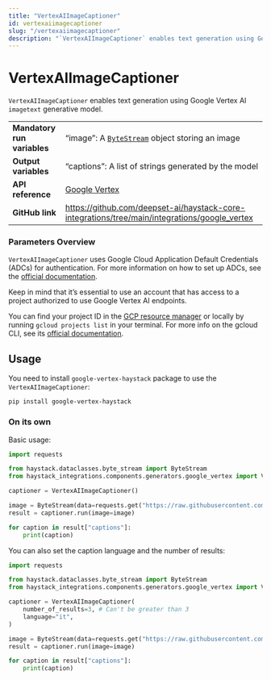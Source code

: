 ```yaml
---
title: "VertexAIImageCaptioner"
id: vertexaiimagecaptioner
slug: "/vertexaiimagecaptioner"
description: "`VertexAIImageCaptioner` enables text generation using Google Vertex AI `imagetext` generative model."
---
```


# VertexAIImageCaptioner

`VertexAIImageCaptioner` enables text generation using Google Vertex AI `imagetext` generative model.

|                             |                                                                                                 |
| :-------------------------- | :---------------------------------------------------------------------------------------------- |
| **Mandatory run variables** | “image”: A [`ByteStream`](/docs/data-classes#bytestresm)  object storing an image               |
| **Output variables**        | “captions”: A list of strings generated by the model                                            |
| **API reference**           | [Google Vertex](/reference/integrations-google-vertex)                                                 |
| **GitHub link**             | https://github.com/deepset-ai/haystack-core-integrations/tree/main/integrations/google_vertex |

### Parameters Overview

`VertexAIImageCaptioner` uses Google Cloud Application Default Credentials (ADCs) for authentication. For more information on how to set up ADCs, see the [official documentation](https://cloud.google.com/docs/authentication/provide-credentials-adc).

Keep in mind that it’s essential to use an account that has access to a project authorized to use Google Vertex AI endpoints.

You can find your project ID in the [GCP resource manager](https://console.cloud.google.com/cloud-resource-manager) or locally by running `gcloud projects list` in your terminal. For more info on the gcloud CLI, see its [official documentation](https://cloud.google.com/cli).

## Usage

You need to install `google-vertex-haystack` package to use the  `VertexAIImageCaptioner`:

```shell
pip install google-vertex-haystack
```

### On its own

Basic usage:

```python
import requests

from haystack.dataclasses.byte_stream import ByteStream
from haystack_integrations.components.generators.google_vertex import VertexAIImageCaptioner

captioner = VertexAIImageCaptioner()

image = ByteStream(data=requests.get("https://raw.githubusercontent.com/silvanocerza/robots/main/robot1.jpg").content)
result = captioner.run(image=image)

for caption in result["captions"]:
    print(caption)

```

You can also set the caption language and the number of results:

```python
import requests

from haystack.dataclasses.byte_stream import ByteStream
from haystack_integrations.components.generators.google_vertex import VertexAIImageCaptioner

captioner = VertexAIImageCaptioner(
	number_of_results=3, # Can't be greater than 3
	language="it",
)

image = ByteStream(data=requests.get("https://raw.githubusercontent.com/silvanocerza/robots/main/robot1.jpg").content)
result = captioner.run(image=image)

for caption in result["captions"]:
    print(caption)

```
